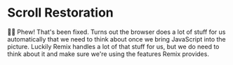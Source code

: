 # Scroll Restoration

👨‍💼 Phew! That's been fixed. Turns out the browser does a lot of stuff for us
automatically that we need to think about once we bring JavaScript into the
picture. Luckily Remix handles a lot of that stuff for us, but we do need to
think about it and make sure we're using the features Remix provides.
